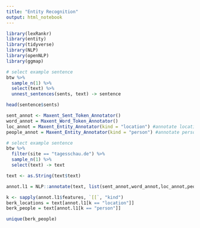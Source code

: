 ```yaml
---
title: "Entity Recognition"
output: html_notebook
---
```


```r
library(lexRankr)
library(entity)
library(tidyverse)
library(NLP)
library(openNLP)
library(ggmap)
```

```r
# select example sentence
btw %>%
  sample_n(1) %>%
  select(text) %>%
  unnest_sentences(sents, text) -> sentence

head(sentence$sents)
```

```r
sent_annot <- Maxent_Sent_Token_Annotator()
word_annot = Maxent_Word_Token_Annotator()
loc_annot = Maxent_Entity_Annotator(kind = "location") #annotate location
people_annot = Maxent_Entity_Annotator(kind = "person") #annotate person
```

```r
# select example sentence
btw %>%
  filter(site == "tagesschau.de") %>%
  sample_n(1) %>%
  select(text) -> text 

text <- as.String(text$text)

annot.l1 = NLP::annotate(text, list(sent_annot,word_annot,loc_annot,people_annot))

k <- sapply(annot.l1$features, `[[`, "kind")
berk_locations = text[annot.l1[k == "location"]]
berk_people = text[annot.l1[k == "person"]]

unique(berk_people)
```

